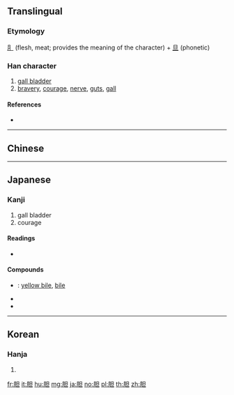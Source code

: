 {{character info/new}}
{{also|膽}}
==Translingual==

===Etymology===
[[⺼]] (flesh, meat; provides the meaning of the character) + [[旦]] (phonetic)

===Han character===
{{Han char|rn=130|rad=肉|as=05|sn=9|four=|canj=BAM|ids=⿰[[肉|⺼]][[旦]]}}

# [[gall bladder]]
# [[bravery]], [[courage]], [[nerve]], [[guts]], [[gall]]

====References====
* {{Han ref|kx=0977.120|dkj=29354|dj=1429.030|hdz=32059.040|uh=80C6|ud=32966}}

----

==Chinese==
{{zh-see|膽}}

----

==Japanese==

===Kanji===
{{ja-kanji|grade=c|rs=肉05|style=s|kyu=膽}}

# gall bladder
# courage

====Readings====
* {{ja-readings|on=[[たん]] (tan), [[だん]] (dan)|kun=[[きも]] (kimo)|nanori=}}

====Compounds====
* {{ja-r|胆汁|たんじゅう}}: [[yellow bile]], [[bile]]
* {{ja-r|胆石|たんせき}}
* {{ja-r|大胆|だいたん}}

----

==Korean==

===Hanja===
{{ko-hanja|hangeul=담|eumhun=|rv=dam|mr=tam|y=tam}}

# {{defn|lang=ko|sort=肉05}}

[[fr:胆]]
[[it:胆]]
[[hu:胆]]
[[mg:胆]]
[[ja:胆]]
[[no:胆]]
[[pl:胆]]
[[th:胆]]
[[zh:胆]]